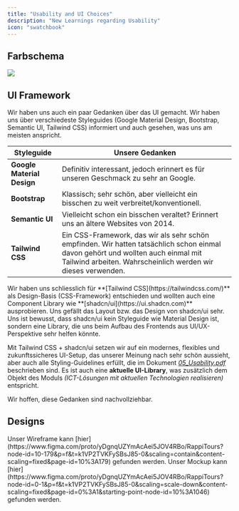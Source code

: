 ```yaml
---
title: "Usability and UI Choices"
description: "New Learnings regarding Usability"
icon: "swatchbook"
---
```



## Farbschema

<Frame caption="Das Farbschema das wir ausgewählt haben. Primary color: #F2EA7E, Secondary color: #BFA454, Complementary color: #402F29">
<img src="/images/Farbschema.png"/>
</Frame>

## UI Framework

Wir haben uns auch ein paar Gedanken über das UI gemacht. Wir haben uns über verschiedeste Styleguides (Google Material Design, Bootstrap, Semantic UI, Tailwind CSS) informiert und auch gesehen, was uns am meisten anspricht.

| Styleguide                 | Unsere Gedanken                                                                                                                                                                                  |
| -------------------------- | ------------------------------------------------------------------------------------------------------------------------------------------------------------------------------------------------ |
| **Google Material Design** | Definitiv interessant, jedoch erinnert es für unseren Geschmack zu sehr an Google.                                                                                                               |
| **Bootstrap**              | Klassisch; sehr schön, aber vielleicht ein bisschen zu weit verbreitet/konventionell.                                                                                                            |
| **Semantic UI**            | Vielleicht schon ein bisschen veraltet? Erinnert uns an ältere Websites von 2014.                                                                                                                |
| **Tailwind CSS**           | Ein CSS-Framework, das wir als sehr schön empfinden. Wir hatten tatsächlich schon einmal davon gehört und wollten auch einmal mit Tailwind arbeiten. Wahrscheinlich werden wir dieses verwenden. |


<Check>
Wir haben uns schliesslich für **[Tailwind CSS](https://tailwindcss.com/)** als Design-Basis (CSS-Framework) entschieden und wollten auch eine Component Library wie **[shadcn/ui](https://ui.shadcn.com)** ausprobieren. Uns gefällt das Layout bzw. das Design von shadcn/ui sehr.
</Check>

<Note>  
Uns ist bewusst, dass shadcn/ui kein Styleguide wie Material Design ist, sondern eine Library, die uns beim Aufbau des Frontends aus UI/UX-Perspektive sehr helfen könnte.  
</Note>

Mit Tailwind CSS + shadcn/ui setzen wir auf ein modernes, flexibles und zukunftssicheres UI-Setup, das unserer Meinung nach sehr schön aussieht, aber auch alle Styling-Guidelines erfüllt, die im Dokument *[05\_Usability.pdf](https://github.com/bwz-imst23a/m248/blob/main/01_Intro/11_Anforderungsspezifikation.pdf)* beschrieben sind.
Es ist auch eine **aktuelle UI-Library**, was zusätzlich dem Objekt des Moduls *(ICT-Lösungen mit aktuellen Technologien realisieren)* entspricht.

Wir hoffen, diese Gedanken sind nachvollziehbar.

## Designs

<CardGroup col="2">
<Card title="Wireframe" icon="file-vector" href="https://www.figma.com/proto/yDgnqUZYmAcAei5JOV4RBo/RappiTours?node-id=10-179&p=f&t=k1VP2TVKFySBsJ85-0&scaling=contain&content-scaling=fixed&page-id=10%3A179">
Unser Wireframe kann [hier](https://www.figma.com/proto/yDgnqUZYmAcAei5JOV4RBo/RappiTours?node-id=10-179&p=f&t=k1VP2TVKFySBsJ85-0&scaling=contain&content-scaling=fixed&page-id=10%3A179) gefunden werden.
</Card>

<Card title="Mockup" icon="file-invoice" href="https://www.figma.com/proto/yDgnqUZYmAcAei5JOV4RBo/RappiTours?node-id=0-1&p=f&t=k1VP2TVKFySBsJ85-0&scaling=scale-down&content-scaling=fixed&page-id=0%3A1&starting-point-node-id=10%3A1046">
Unser Mockup kann [hier](https://www.figma.com/proto/yDgnqUZYmAcAei5JOV4RBo/RappiTours?node-id=0-1&p=f&t=k1VP2TVKFySBsJ85-0&scaling=scale-down&content-scaling=fixed&page-id=0%3A1&starting-point-node-id=10%3A1046) gefunden werden.
</Card>
</CardGroup>
